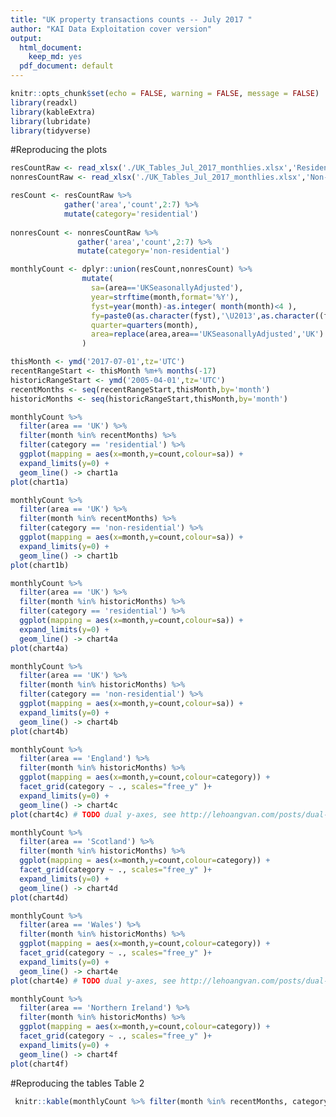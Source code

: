 ```yaml
---
title: "UK property transactions counts -- July 2017 "
author: "KAI Data Exploitation cover version"
output:
  html_document:
    keep_md: yes
  pdf_document: default
---
```

```r
knitr::opts_chunk$set(echo = FALSE, warning = FALSE, message = FALSE)
library(readxl)
library(kableExtra)
library(lubridate)
library(tidyverse)
```
#Reproducing the plots
```r
resCountRaw <- read_xlsx('./UK_Tables_Jul_2017_monthlies.xlsx','Residential')
nonresCountRaw <- read_xlsx('./UK_Tables_Jul_2017_monthlies.xlsx','Non-residential')

resCount <- resCountRaw %>%
            gather('area','count',2:7) %>%
            mutate(category='residential')
            
nonresCount <- nonresCountRaw %>%
               gather('area','count',2:7) %>% 
               mutate(category='non-residential')

monthlyCount <- dplyr::union(resCount,nonresCount) %>%
                mutate(
                  sa=(area=='UKSeasonallyAdjusted'),
                  year=strftime(month,format='%Y'),
                  fyst=year(month)-as.integer( month(month)<4 ),
                  fy=paste0(as.character(fyst),'\U2013',as.character((fyst+1) %% 100)),
                  quarter=quarters(month),
                  area=replace(area,area=='UKSeasonallyAdjusted','UK')
                )

thisMonth <- ymd('2017-07-01',tz='UTC')
recentRangeStart <- thisMonth %m+% months(-17)
historicRangeStart <- ymd('2005-04-01',tz='UTC')
recentMonths <- seq(recentRangeStart,thisMonth,by='month')
historicMonths <- seq(historicRangeStart,thisMonth,by='month')

monthlyCount %>% 
  filter(area == 'UK') %>%
  filter(month %in% recentMonths) %>%
  filter(category == 'residential') %>%
  ggplot(mapping = aes(x=month,y=count,colour=sa)) +
  expand_limits(y=0) +
  geom_line() -> chart1a
plot(chart1a)

monthlyCount %>% 
  filter(area == 'UK') %>%
  filter(month %in% recentMonths) %>%
  filter(category == 'non-residential') %>%
  ggplot(mapping = aes(x=month,y=count,colour=sa)) +
  expand_limits(y=0) +
  geom_line() -> chart1b
plot(chart1b)

monthlyCount %>% 
  filter(area == 'UK') %>%
  filter(month %in% historicMonths) %>%
  filter(category == 'residential') %>%
  ggplot(mapping = aes(x=month,y=count,colour=sa)) +
  expand_limits(y=0) +
  geom_line() -> chart4a
plot(chart4a)

monthlyCount %>% 
  filter(area == 'UK') %>%
  filter(month %in% historicMonths) %>%
  filter(category == 'non-residential') %>%
  ggplot(mapping = aes(x=month,y=count,colour=sa)) +
  expand_limits(y=0) +
  geom_line() -> chart4b
plot(chart4b)

monthlyCount %>% 
  filter(area == 'England') %>%
  filter(month %in% historicMonths) %>%
  ggplot(mapping = aes(x=month,y=count,colour=category)) +
  facet_grid(category ~ ., scales="free_y" )+
  expand_limits(y=0) +
  geom_line() -> chart4c
plot(chart4c) # TODO dual y-axes, see http://lehoangvan.com/posts/dual-y-axis-ggplot2/

monthlyCount %>% 
  filter(area == 'Scotland') %>%
  filter(month %in% historicMonths) %>%
  ggplot(mapping = aes(x=month,y=count,colour=category)) +
  facet_grid(category ~ ., scales="free_y" )+
  expand_limits(y=0) +
  geom_line() -> chart4d
plot(chart4d)

monthlyCount %>% 
  filter(area == 'Wales') %>%
  filter(month %in% historicMonths) %>%
  ggplot(mapping = aes(x=month,y=count,colour=category)) +
  facet_grid(category ~ ., scales="free_y" )+
  expand_limits(y=0) +
  geom_line() -> chart4e
plot(chart4e) # TODO dual y-axes, see http://lehoangvan.com/posts/dual-y-axis-ggplot2/

monthlyCount %>% 
  filter(area == 'Northern Ireland') %>%
  filter(month %in% historicMonths) %>%
  ggplot(mapping = aes(x=month,y=count,colour=category)) +
  facet_grid(category ~ ., scales="free_y" )+
  expand_limits(y=0) +
  geom_line() -> chart4f
plot(chart4f)
```

#Reproducing the tables
 Table 2
 
```r
 knitr::kable(monthlyCount %>% filter(month %in% recentMonths, category == 'residential') %>% select (-c(category,year,fyst,fy,quarter)) %>% spread(area,count))
 ```